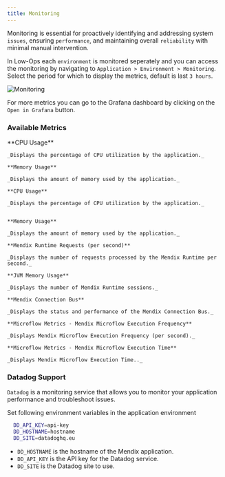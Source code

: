 ```yaml
---
title: Monitoring
---
```


Monitoring is essential for proactively identifying and addressing system `issues`, ensuring `performance`, and
maintaining overall `reliability` with minimal manual intervention.

In Low-Ops each `environment` is monitored seperately and you can access the monitoring by navigating to
`Application > Environment > Monitoring`. Select the period for which to display the metrics, default is last `3 hours`.

<img src="/img/monitoring.png" alt="Monitoring" className="image" />

For more metrics you can go to the Grafana dashboard by clicking on the `Open in Grafana` button.

### Available Metrics


<Tabs>
  <TabItem value="generic" label="Generic Application" default>
    **CPU Usage**

    _Displays the percentage of CPU utilization by the application._

    **Memory Usage**

    _Displays the amount of memory used by the application._

  </TabItem>
  <TabItem value="mendix" label="Mendix Application">

    **CPU Usage**

    _Displays the percentage of CPU utilization by the application._


    **Memory Usage**

    _Displays the amount of memory used by the application._

    **Mendix Runtime Requests (per second)**

    _Displays the number of requests processed by the Mendix Runtime per second._

    **JVM Memory Usage**

    _Displays the number of Mendix Runtime sessions._

    **Mendix Connection Bus**

    _Displays the status and performance of the Mendix Connection Bus._

    **Microflow Metrics - Mendix Microflow Execution Frequency**

    _Displays Mendix Microflow Execution Frequency (per second)._

    **Microflow Metrics - Mendix Microflow Execution Time**

    _Displays Mendix Microflow Execution Time.._

  </TabItem>
</Tabs>

### Datadog Support

`Datadog` is a monitoring service that allows you to monitor your application performance and troubleshoot issues.

Set following environment variables in the application environment

```bash
  DD_API_KEY=api-key
  DD_HOSTNAME=hostname
  DD_SITE=datadoghq.eu
```

- `DD_HOSTNAME` is the hostname of the Mendix application.
- `DD_API_KEY` is the API key for the Datadog service.
- `DD_SITE` is the Datadog site to use.
